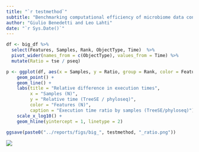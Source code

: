 ```yaml
---
title: "`r testmethod`"
subtitle: "Benchmarking computational efficiency of microbiome data containers"
author: "Giulio Benedetti and Leo Lahti"
date: "`r Sys.Date()`"
---
```


```r
df <- big_df %>% 
  select(Features, Samples, Rank, ObjectType, Time)  %>% 
  pivot_wider(names_from = c(ObjectType), values_from = Time) %>% 
  mutate(Ratio = tse / pseq)
```

```r
p <- ggplot(df, aes(x = Samples, y = Ratio, group = Rank, color = Features)) + 
    geom_point() + 
    geom_line() +
    labs(title = "Relative difference in execution times",
         x = "Samples (N)",
         y = "Relative time (TreeSE / phyloseq)",
         color = "Features (N)",
         caption = "Execution time ratio by samples (TreeSE/phyloseq)") +
    scale_x_log10() +
    geom_hline(yintercept = 1, linetype = 2) 

ggsave(paste0("../reports/figs/big_", testmethod, "_ratio.png"))
```

![](figs/big_whichmethod_ratio.png)